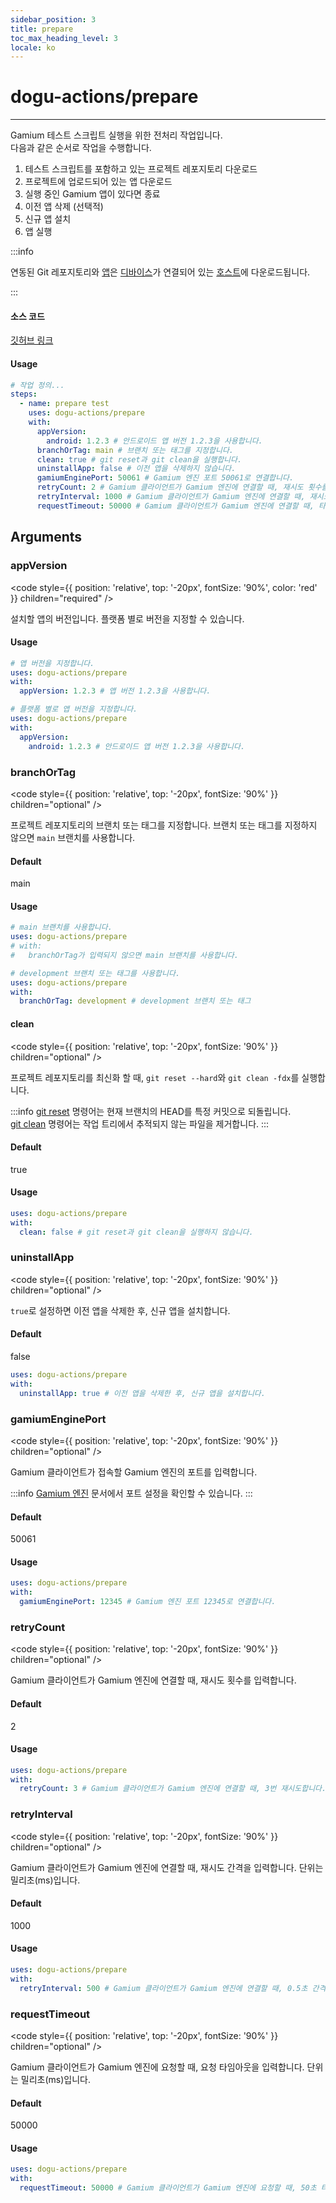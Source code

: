 ```yaml
---
sidebar_position: 3
title: prepare
toc_max_heading_level: 3
locale: ko
---
```


# dogu-actions/prepare

---

Gamium 테스트 스크립트 실행을 위한 전처리 작업입니다.<br/>
다음과 같은 순서로 작업을 수행합니다.

1. 테스트 스크립트를 포함하고 있는 프로젝트 레포지토리 다운로드
2. 프로젝트에 업로드되어 있는 앱 다운로드
3. 실행 중인 Gamium 앱이 있다면 종료
4. 이전 앱 삭제 (선택적)
5. 신규 앱 설치
6. 앱 실행

:::info

연동된 Git 레포지토리와 [앱](/management/project/app)은 [디바이스](/device-farm/device/settings)가 연결되어 있는 [호스트](/device-farm#host-and-agent)에 다운로드됩니다.

:::

#### 소스 코드

[깃허브 링크](https://github.com/dogu-actions/prepare)

#### Usage

```yaml
# 작업 정의...
steps:
  - name: prepare test
    uses: dogu-actions/prepare
    with:
      appVersion:
        android: 1.2.3 # 안드로이드 앱 버전 1.2.3을 사용합니다.
      branchOrTag: main # 브랜치 또는 태그를 지정합니다.
      clean: true # git reset과 git clean을 실행합니다.
      uninstallApp: false # 이전 앱을 삭제하지 않습니다.
      gamiumEnginePort: 50061 # Gamium 엔진 포트 50061로 연결합니다.
      retryCount: 2 # Gamium 클라이언트가 Gamium 엔진에 연결할 때, 재시도 횟수를 2회로 설정합니다.
      retryInterval: 1000 # Gamium 클라이언트가 Gamium 엔진에 연결할 때, 재시도 간격을 1초로 설정합니다.
      requestTimeout: 50000 # Gamium 클라이언트가 Gamium 엔진에 연결할 때, 타임아웃을 30초로 설정합니다.
```

## Arguments

### appVersion

<code
  style={{ position: 'relative', top: '-20px', fontSize: '90%', color: 'red' }}
  children="required"
/>

설치할 앱의 버전입니다. 플랫폼 별로 버전을 지정할 수 있습니다.

#### Usage

```yaml
# 앱 버전을 지정합니다.
uses: dogu-actions/prepare
with:
  appVersion: 1.2.3 # 앱 버전 1.2.3을 사용합니다.
```

```yaml
# 플랫폼 별로 앱 버전을 지정합니다.
uses: dogu-actions/prepare
with:
  appVersion:
    android: 1.2.3 # 안드로이드 앱 버전 1.2.3을 사용합니다.
```

### branchOrTag

<code
  style={{ position: 'relative', top: '-20px', fontSize: '90%' }}
  children="optional"
/>

프로젝트 레포지토리의 브랜치 또는 태그를 지정합니다. 브랜치 또는 태그를 지정하지 않으면 `main` 브랜치를 사용합니다.

#### Default

main

#### Usage

```yaml
# main 브랜치를 사용합니다.
uses: dogu-actions/prepare
# with:
#   branchOrTag가 입력되지 않으면 main 브랜치를 사용합니다.
```

```yaml
# development 브랜치 또는 태그를 사용합니다.
uses: dogu-actions/prepare
with:
  branchOrTag: development # development 브랜치 또는 태그
```

#### clean

<code
  style={{ position: 'relative', top: '-20px', fontSize: '90%' }}
  children="optional"
/>

프로젝트 레포지토리를 최신화 할 때, `git reset --hard`와 `git clean -fdx`를 실행합니다.

:::info
[git reset](https://git-scm.com/docs/git-reset) 명령어는 현재 브랜치의 HEAD를 특정 커밋으로 되돌립니다.<br/>
[git clean](https://git-scm.com/docs/git-clean) 명령어는 작업 트리에서 추적되지 않는 파일을 제거합니다.
:::

#### Default

true

#### Usage

```yaml
uses: dogu-actions/prepare
with:
  clean: false # git reset과 git clean을 실행하지 않습니다.
```

### uninstallApp

<code
  style={{ position: 'relative', top: '-20px', fontSize: '90%' }}
  children="optional"
/>

`true`로 설정하면 이전 앱을 삭제한 후, 신규 앱을 설치합니다.

#### Default

false

```yaml
uses: dogu-actions/prepare
with:
  uninstallApp: true # 이전 앱을 삭제한 후, 신규 앱을 설치합니다.
```

### gamiumEnginePort

<code
  style={{ position: 'relative', top: '-20px', fontSize: '90%' }}
  children="optional"
/>

Gamium 클라이언트가 접속할 Gamium 엔진의 포트를 입력합니다.

:::info
[Gamium 엔진](https://gamium.dogutech.io/docs/engine/unity/server-configuration) 문서에서 포트 설정을 확인할 수 있습니다.
:::

#### Default

50061

#### Usage

```yaml
uses: dogu-actions/prepare
with:
  gamiumEnginePort: 12345 # Gamium 엔진 포트 12345로 연결합니다.
```

### retryCount

<code
  style={{ position: 'relative', top: '-20px', fontSize: '90%' }}
  children="optional"
/>

Gamium 클라이언트가 Gamium 엔진에 연결할 때, 재시도 횟수를 입력합니다.

#### Default

2

#### Usage

```yaml
uses: dogu-actions/prepare
with:
  retryCount: 3 # Gamium 클라이언트가 Gamium 엔진에 연결할 때, 3번 재시도합니다.
```

### retryInterval

<code
  style={{ position: 'relative', top: '-20px', fontSize: '90%' }}
  children="optional"
/>

Gamium 클라이언트가 Gamium 엔진에 연결할 때, 재시도 간격을 입력합니다. 단위는 밀리초(ms)입니다.

#### Default

1000

#### Usage

```yaml
uses: dogu-actions/prepare
with:
  retryInterval: 500 # Gamium 클라이언트가 Gamium 엔진에 연결할 때, 0.5초 간격으로 재시도합니다.
```

### requestTimeout

<code
  style={{ position: 'relative', top: '-20px', fontSize: '90%' }}
  children="optional"
/>

Gamium 클라이언트가 Gamium 엔진에 요청할 때, 요청 타임아웃을 입력합니다. 단위는 밀리초(ms)입니다.

#### Default

50000

#### Usage

```yaml
uses: dogu-actions/prepare
with:
  requestTimeout: 50000 # Gamium 클라이언트가 Gamium 엔진에 요청할 때, 50초 타임아웃을 설정합니다.
```
